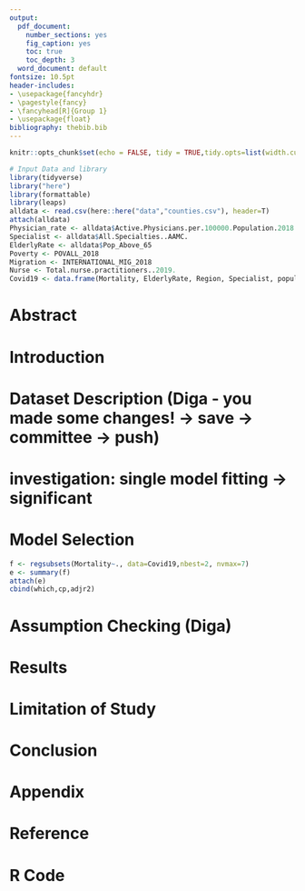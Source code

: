 ```yaml
---
output:
  pdf_document:
    number_sections: yes
    fig_caption: yes
    toc: true
    toc_depth: 3
  word_document: default
fontsize: 10.5pt
header-includes:
- \usepackage{fancyhdr}
- \pagestyle{fancy}
- \fancyhead[R]{Group 1}
- \usepackage{float}
bibliography: thebib.bib
---
```


```r
knitr::opts_chunk$set(echo = FALSE, tidy = TRUE,tidy.opts=list(width.cutoff= 70), fig.pos = "!h")
```

```r
# Input Data and library
library(tidyverse)
library("here")
library(formattable)
library(leaps)
alldata <- read.csv(here::here("data","counties.csv"), header=T) 
attach(alldata)
Physician_rate <- alldata$Active.Physicians.per.100000.Population.2018..AAMC.
Specialist <- alldata$All.Specialties..AAMC.
ElderlyRate <- alldata$Pop_Above_65
Poverty <- POVALL_2018
Migration <- INTERNATIONAL_MIG_2018
Nurse <- Total.nurse.practitioners..2019.
Covid19 <- data.frame(Mortality, ElderlyRate, Region, Specialist, population, Physician_rate, Unemployment_rate_2018, Poverty, Migration, Nurse)
```

\pagebreak

# Abstract

# Introduction

# Dataset Description (Diga - you made some changes! -> save -> committee -> push)

# investigation: single model fitting -> significant 

# Model Selection 

```r
f <- regsubsets(Mortality~., data=Covid19,nbest=2, nvmax=7)
e <- summary(f)
attach(e)
cbind(which,cp,adjr2)
```

# Assumption Checking (Diga)

# Results

# Limitation of Study 

# Conclusion 

\pagebreak

# Appendix{-}

# Reference {-}

\pagebreak

# R Code {-}


